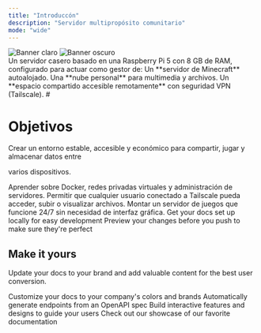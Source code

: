 ```yaml
---
title: "Introduccón"
description: "Servidor multipropósito comunitario"
mode: "wide"
---
```


<div className="flex justify-center">
  <img
    className="block dark:hidden"
    src="/images/banner-light.png"
    alt="Banner claro"
  />
  <img
    className="hidden dark:block"
    src="/images/banner-dark.png"
    alt="Banner oscuro"
  />
</div>

<Expandable title="¿Qué es?" defaultOpen="true">
  Un servidor casero basado en una Raspberry Pi 5 con 8 GB de RAM, configurado para actuar como gestor de:

  <CardGroup cols="1">
    <Card title="Juegos" icon="cube">
      Un **servidor de Minecraft** autoalojado.
    </Card>
    <Card title="Almacenamiento" icon="cloud-binary">
      Una **nube personal** para multimedia y archivos.
    </Card>
    <Card title="Seguridad" icon="shield">
      Un **espacio compartido accesible remotamente** con seguridad VPN (Tailscale).
    </Card>
  </CardGroup>
  # 
</Expandable>

# Objetivos

<Info>
  Crear un entorno estable, accesible y económico para compartir, jugar y almacenar datos entre

  varios dispositivos.
</Info>

<Tabs>
  <Tab title="Aprendizaje">
    Aprender sobre Docker, redes privadas virtuales y administración de servidores.
  </Tab>
  <Tab title="Accesibilidad">
    Permitir que cualquier usuario conectado a Tailscale pueda acceder, subir o visualizar archivos.
  </Tab>
  <Tab title="Entretenimiento">
    Montar un servidor de juegos que funcione 24/7 sin necesidad de interfaz gráfica.
  </Tab>
</Tabs>

<CardGroup cols="2">
  <Card title="Edit Your Docs" icon="pen-to-square" href="https://mintlify.com/docs/quickstart">
    Get your docs set up locally for easy development
  </Card>
  <Card title="Preview Changes" icon="image" href="https://mintlify.com/docs/development">
    Preview your changes before you push to make sure they're perfect
  </Card>
</CardGroup>

## Make it yours

Update your docs to your brand and add valuable content for the best user conversion.

<CardGroup cols="2">
  <Card title="Customize Style" icon="palette" href="https://mintlify.com/docs/settings/global">
    Customize your docs to your company's colors and brands
  </Card>
  <Card title="Reference APIs" icon="code" href="https://mintlify.com/docs/api-playground/openapi">
    Automatically generate endpoints from an OpenAPI spec
  </Card>
  <Card title="Add Components" icon="screwdriver-wrench" href="https://mintlify.com/docs/content/components/accordions">
    Build interactive features and designs to guide your users
  </Card>
  <Card title="Get Inspiration" icon="stars" href="https://mintlify.com/customers">
    Check out our showcase of our favorite documentation
  </Card>
</CardGroup>